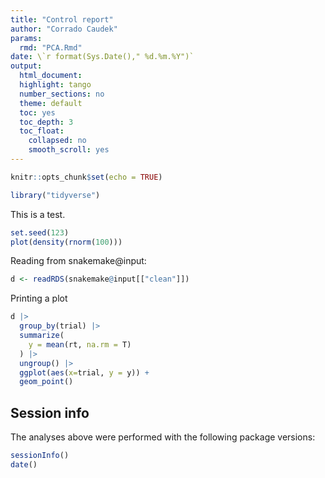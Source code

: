 ```yaml
---
title: "Control report"
author: "Corrado Caudek"
params:
  rmd: "PCA.Rmd"
date: \`r format(Sys.Date()," %d.%m.%Y")`
output:
  html_document:
  highlight: tango
  number_sections: no
  theme: default
  toc: yes
  toc_depth: 3
  toc_float:
    collapsed: no
    smooth_scroll: yes
---
```


```r
knitr::opts_chunk$set(echo = TRUE)
```

```r
library("tidyverse")
```

This is a test.

```r
set.seed(123)
plot(density(rnorm(100)))
```

Reading from snakemake@input:

```r
d <- readRDS(snakemake@input[["clean"]])
```

Printing a plot

```r
d |> 
  group_by(trial) |> 
  summarize(
    y = mean(rt, na.rm = T)
  ) |> 
  ungroup() |> 
  ggplot(aes(x=trial, y = y)) +
  geom_point()
```

## Session info

The analyses above were performed with the following package versions:

```r
sessionInfo()
date()
```

